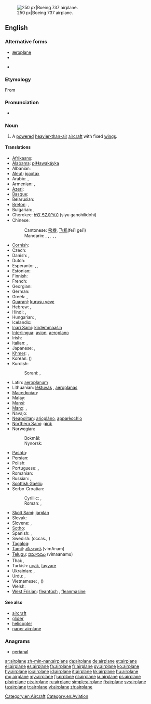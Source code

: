 [[Image:Ryanair.arp.750pix.jpg|thumb|right|250 px|Boeing 737 airplane.]]
==English==

===Alternative forms===
* [[æroplane]] {{qualifier|hypercorrect}}
* {{l|en|aëroplane}}
* {{l|en|aeroplane}} {{qualifier|Australian, New Zealand, UK}}

===Etymology===
From {{term|aeroplane||lang=en}}

===Pronunciation===
* {{audio|en-us-airplane.ogg|Audio (US)}}

===Noun===
{{en-noun}}

# {{US}} A [[powered]] [[heavier-than-air]] [[aircraft]] with fixed [[wing]]s.

====Translations====
{{trans-top|powered aircraft}}
* [[Afrikaans]]: {{t-|af|vliegtuig|xs=Afrikaans}}
* [[Alabama]]: [[piɬɬawakáyka]]
* Albanian: {{t+|sq|aeroplan|xs=Albanian}}
* [[Aleut]]: [[igaxtax]]
* Arabic: {{t|ar|طائرة|f|tr=ṭāʾira}}, {{t|ar|طيارة|f|tr=ṭayyāra|sc=Arab}}
* Armenian: {{t+|hy|օդանավ|tr=ōdanav}}, {{t-|hy|ինքնաթիռ|tr=ink’nat’iṙ}}
* [[Azeri]]: {{t+|az|təyyarə|xs=Azeri}}
* [[Basque]]: {{t|eu|hegazkin}}
* Belarusian: {{t|be|самалёт|m|tr=samaljót|sc=Cyrl}}
* [[Breton]]: {{t|br|karr-nij|m}}, {{t|br|nijerez|f}}
* Bulgarian: {{t+|bg|самолет|m|tr=samolét}},{{qualifier|archaic}} {{t-|bg|авион|m|tr=avión}}
* Cherokee: [[ᏥᏳ ᎦᏃᎯᎵᏙᎯ]] (ṣiyu ganohilidohi)
* Chinese:
*: Cantonese: [[飛機]], [[飞机]](fei1 gei1)
*: Mandarin: {{t-|cmn|飛機|sc=Hani}}, {{t-|cmn|飞机|tr=fēijī|sc=Hani}}, {{t-|cmn|飛行機|sc=Hani}}, {{t-|cmn|飞行机|tr=fēixíngjī|sc=Hani}}, {{t-|cmn|飛龍機|sc=Hani}}, {{t-|cmn|飞龙机|tr=fēilóngjī|sc=Hani}}
* [[Cornish]]: {{t|kw|jynn ebron|m}}
* Czech: {{t+|cs|letadlo|n}}
* Danish: {{t+|da|flyvemaskine}}, {{t+|da|fly|n}}
* Dutch: {{t+|nl|vliegtuig|n}}
* Esperanto: {{t-|eo|avio|xs=Esperanto}}, {{t-|eo|aviadilo|xs=Esperanto}}, {{t-|eo|flugmaŝino|xs=Esperanto}}
* Estonian: {{t+|et|lennuk}}
* Finnish: {{t+|fi|lentokone}}
* French: {{t+|fr|avion|m}}
* Georgian: {{t-|ka|თვითმფრინავი|tr=t’vit’mp’rinavi|sc=Geor|xs=Georgian}}
* German: {{t+|de|Flugzeug|n}}
* Greek: {{t+|el|αεροπλάνο|n|tr=aeropláno}}, {{t+|el|αεροσκάφος|n|tr=aeroskáfos}}
* [[Guaraní]]: [[kurusu veve]]
* Hebrew: {{t+|he|מטוס|m|alt=מָטוֹס|tr=matos}}, {{t+|he|אוירון|m|alt=אֲוִירוֹן|tr=ăvirōn}}
* Hindi: {{t|hi|हवाई जहाज़|m|tr=havā'ī jahāz|xs=Hindi}}, {{t|hi|वायु-यान|tr=vāyu-yān|xs=Hindi}}
* Hungarian: {{t+|hu|repülőgép}}, {{qualifier|colloquial}} {{t+|hu|repülő}}
* Icelandic: {{t+|is|flugvél|f}}
* [[Inari Sami]]: [[kirdemmaašin]]
* [[Interlingua]]: [[avion]], [[aeroplano]]
* Irish: {{t|ga|eitleán|m|xs=Irish}}
* Italian: {{t+|it|aereo|m}}, {{t+|it|aeroplano|m}}
* Japanese: {{t+|ja|飛行機|tr=[[ひこうき]], hikōki}}, {{t-|ja|航空機|tr=[[こうくうき]], kōkūki}}
* [[Khmer]]: {{t|km|កប៉ាល់ហោះ|sc=Khmr|tr=ka’pal hɑh}}, {{t|km|យន្ដហោះ|sc=Khmr|tr=yʊən hɑh}}
* Korean: {{t+|ko|비행기|tr=bihaenggi|sc=Hang}} ({{t+|ko|飛行機|sc=Hani}})
* Kurdish:
*: Sorani: {{t|ku|فڕۆکه|tr=fRoka|sc=ku-Arab}}, {{t|ku|ته‌یاره‌|tr=tayAra|sc=ku-Arab}}
{{trans-mid}}
* Latin: [[aeroplanum]]
* Lithuanian: [[lėktuvas]] {{m}}, [[aeroplanas]] {{m}} {{qualifier|archaic}}
* [[Macedonian]]: {{t-|mk|авион|m|tr=avión}}
* Malay: {{t|ms|kapal terbang}}
* [[Mansi]]: {{tø|mns|товлыӈхап|tr=towliŋxap}}
* [[Manx]]: {{t|gv|etlan|m}}, {{t|gv|greie etlee|m}}
* Navajo: {{tø|nv|chidí naatʼaʼí}}
* [[Neapolitan]]: [[arioplàno]], [[apparècchio]]
* [[Northern Sami]]: [[girdi]]
* Norwegian:
*: Bokmål: {{t+|no|fly|n}}
*: Nynorsk: {{t+|nn|fly|n}}
* [[Pashto]]: {{t-|ps|الوتكه|f|tr=alwatəka|sc=ps-Arab|xs=Pashto}}
* Persian: {{t|fa|هواپيما|tr=havâpeymâ|alt=هَواپَيما|xs=Persian}}
* Polish: {{t+|pl|samolot|m}}
* Portuguese: {{t+|pt|avião|m}}, {{t+|pt|aeroplano|m}}
* Romanian: {{t-|ro|avion|n}}
* Russian: {{t+|ru|самолёт|m|tr=samoljót}}, {{t+|ru|аэроплан|m|tr=aeroplán}} {{qualifier|obsolete}}
* [[Scottish Gaelic]]: {{t|gd|itealan|m}}
* Serbo-Croatian:
*: Cyrillic: {{t|sh|авион|m}}, {{t|sh|зракоплов|m}}
*: Roman: {{t|sh|avion|m|sc=Latn}}, {{t|sh|zrakoplov|m|sc=Latn}}
* [[Skolt Sami]]: [[jarplan]]
* Slovak: {{t|sk|lietadlo|n}}
* Slovene: {{t+|sl|letalo|n}}, {{t-|sl|avion|m}}
* [[Sotho]]: {{t|st|sefofane|xs=Sotho}}
* Spanish: {{t+|es|avión|m}}, {{t+|es|aeroplano|m}}
* Swedish: {{t|sv|flygplan}} (occas., {{t|sv|flygmaskin}})
* [[Tagalog]]: {{t|tl|eroplano|xs=Tagalog}}
* [[Tamil]]: [[விமானம்]] (vimAnam)
* [[Telugu]]: [[విమానము]] (vimaanamu)
* Thai: {{t|th|เครื่องบิน|tr=krêuang bin}}, {{t|th|อากาศยาน|tr=aagàat yaan}}
* Turkish: [[uçak]], [[tayyare]] {{qualifier|obsolete}}
* Ukrainian: {{t|uk|літак|m|tr=liták|sc=Cyrl}}, {{qualifier|obsolete}} {{t|uk|аероплан|m|tr=aeroplán|sc=Cyrl}}
* Urdu: {{t|ur|ہوائی جہاز|m|tr=|tr=havā'ī jahāz|xs=Urdu}}, {{t|ur|ہوائی پیما|xs=Urdu}}
* Vietnamese: {{t+|vi|máy bay|xs=Vietnamese}} {{qualifier|North, standard}}, {{t+|vi|phi cơ|xs=Vietnamese}} ({{t-|vi|飛機|sc=Hani|xs=Vietnamese}}) {{qualifier|South}}
* Welsh: {{t|cy|awyren|f}}
* [[West Frisian]]: [[fleantúch]] {{n}}, [[fleanmasine]]
{{trans-bottom}}

====See also====
* [[aircraft]]
* [[glider]]
* [[helicopter]]
* [[paper airplane]]

===Anagrams===
* [[perianal#English|perianal]]

[[Category:en:Aircraft]]
[[Category:en:Aviation]]

[[ar:airplane]]
[[zh-min-nan:airplane]]
[[da:airplane]]
[[de:airplane]]
[[et:airplane]]
[[el:airplane]]
[[es:airplane]]
[[fa:airplane]]
[[fr:airplane]]
[[gv:airplane]]
[[ko:airplane]]
[[hy:airplane]]
[[io:airplane]]
[[id:airplane]]
[[it:airplane]]
[[kk:airplane]]
[[hu:airplane]]
[[mg:airplane]]
[[my:airplane]]
[[fj:airplane]]
[[nl:airplane]]
[[ja:airplane]]
[[ps:airplane]]
[[pl:airplane]]
[[pt:airplane]]
[[ru:airplane]]
[[simple:airplane]]
[[fi:airplane]]
[[sv:airplane]]
[[ta:airplane]]
[[tr:airplane]]
[[vi:airplane]]
[[zh:airplane]]